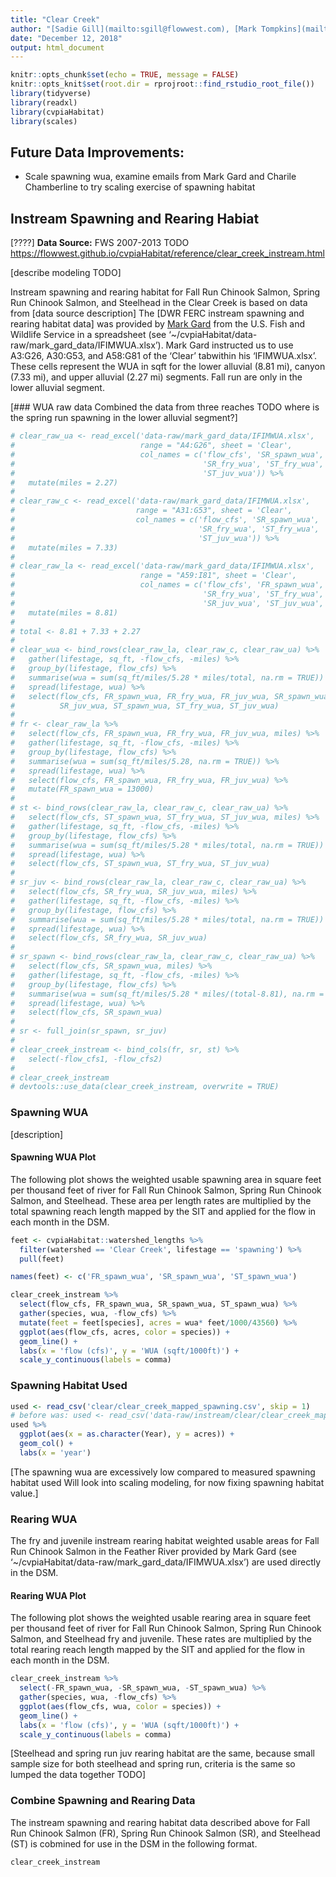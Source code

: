 ```yaml
---
title: "Clear Creek"
author: "[Sadie Gill](mailto:sgill@flowwest.com), [Mark Tompkins](mailto:mtompkins@flowwest.com)"
date: "December 12, 2018"
output: html_document
---
```


```r
knitr::opts_chunk$set(echo = TRUE, message = FALSE)
knitr::opts_knit$set(root.dir = rprojroot::find_rstudio_root_file())
library(tidyverse)
library(readxl)
library(cvpiaHabitat)
library(scales)
```

## Future Data Improvements:
* Scale spawning wua, examine emails from Mark Gard and Charile Chamberline to try scaling exercise of spawning habitat

## Instream Spawning and Rearing Habiat

[????]
**Data Source:** FWS 2007-2013 TODO
<https://flowwest.github.io/cvpiaHabitat/reference/clear_creek_instream.html>

[describe modeling TODO] 


Instream spawning and rearing habitat for Fall Run Chinook Salmon, Spring Run Chinook Salmon, and Steelhead in the Clear Creek is based on data from [data source description]
The [DWR FERC instream spawning and rearing habitat data] was provided by [Mark Gard](mailto:mark_gard@fws.gov) from the U.S. Fish and Wildlife Service in a spreadsheet (see '~/cvpiaHabitat/data-raw/mark_gard_data/IFIMWUA.xlsx'). Mark Gard instructed us to use A3:G26, A30:G53, and A58:G81 of the 'Clear' tabwithin his 'IFIMWUA.xlsx'. These cells represent the WUA in sqft for the lower alluvial (8.81 mi), canyon (7.33 mi), and upper alluvial (2.27 mi) segments. Fall run are only in the lower alluvial segment.

[### WUA raw data
Combined the data from three reaches TODO
where is the spring run spawning in the lower alluvial segment?] 

```r
# clear_raw_ua <- read_excel('data-raw/mark_gard_data/IFIMWUA.xlsx', 
#                            range = "A4:G26", sheet = 'Clear', 
#                            col_names = c('flow_cfs', 'SR_spawn_wua', 'ST_spawn_wua', 
#                                          'SR_fry_wua', 'ST_fry_wua', 'SR_juv_wua', 
#                                          'ST_juv_wua')) %>% 
#   mutate(miles = 2.27)
# 
# clear_raw_c <- read_excel('data-raw/mark_gard_data/IFIMWUA.xlsx', 
#                           range = "A31:G53", sheet = 'Clear',
#                           col_names = c('flow_cfs', 'SR_spawn_wua', 'ST_spawn_wua', 
#                                         'SR_fry_wua', 'ST_fry_wua', 'SR_juv_wua', 
#                                         'ST_juv_wua')) %>% 
#   mutate(miles = 7.33)
# 
# clear_raw_la <- read_excel('data-raw/mark_gard_data/IFIMWUA.xlsx', 
#                            range = "A59:I81", sheet = 'Clear',
#                            col_names = c('flow_cfs', 'FR_spawn_wua', 'ST_spawn_wua', 
#                                          'SR_fry_wua', 'ST_fry_wua','FR_fry_wua', 
#                                          'SR_juv_wua', 'ST_juv_wua', 'FR_juv_wua')) %>% 
#   mutate(miles = 8.81)
# 
# total <- 8.81 + 7.33 + 2.27
# 
# clear_wua <- bind_rows(clear_raw_la, clear_raw_c, clear_raw_ua) %>% 
#   gather(lifestage, sq_ft, -flow_cfs, -miles) %>% 
#   group_by(lifestage, flow_cfs) %>% 
#   summarise(wua = sum(sq_ft/miles/5.28 * miles/total, na.rm = TRUE)) %>% 
#   spread(lifestage, wua) %>% 
#   select(flow_cfs, FR_spawn_wua, FR_fry_wua, FR_juv_wua, SR_spawn_wua, SR_fry_wua, 
#          SR_juv_wua, ST_spawn_wua, ST_fry_wua, ST_juv_wua)
# 
# fr <- clear_raw_la %>% 
#   select(flow_cfs, FR_spawn_wua, FR_fry_wua, FR_juv_wua, miles) %>% 
#   gather(lifestage, sq_ft, -flow_cfs, -miles) %>% 
#   group_by(lifestage, flow_cfs) %>% 
#   summarise(wua = sum(sq_ft/miles/5.28, na.rm = TRUE)) %>% 
#   spread(lifestage, wua) %>% 
#   select(flow_cfs, FR_spawn_wua, FR_fry_wua, FR_juv_wua) %>% 
#   mutate(FR_spawn_wua = 13000)
# 
# st <- bind_rows(clear_raw_la, clear_raw_c, clear_raw_ua) %>% 
#   select(flow_cfs, ST_spawn_wua, ST_fry_wua, ST_juv_wua, miles) %>% 
#   gather(lifestage, sq_ft, -flow_cfs, -miles) %>% 
#   group_by(lifestage, flow_cfs) %>% 
#   summarise(wua = sum(sq_ft/miles/5.28 * miles/total, na.rm = TRUE)) %>% 
#   spread(lifestage, wua) %>% 
#   select(flow_cfs, ST_spawn_wua, ST_fry_wua, ST_juv_wua) 
# 
# sr_juv <- bind_rows(clear_raw_la, clear_raw_c, clear_raw_ua) %>% 
#   select(flow_cfs, SR_fry_wua, SR_juv_wua, miles) %>% 
#   gather(lifestage, sq_ft, -flow_cfs, -miles) %>% 
#   group_by(lifestage, flow_cfs) %>% 
#   summarise(wua = sum(sq_ft/miles/5.28 * miles/total, na.rm = TRUE)) %>% 
#   spread(lifestage, wua) %>% 
#   select(flow_cfs, SR_fry_wua, SR_juv_wua) 
# 
# sr_spawn <- bind_rows(clear_raw_la, clear_raw_c, clear_raw_ua) %>% 
#   select(flow_cfs, SR_spawn_wua, miles) %>% 
#   gather(lifestage, sq_ft, -flow_cfs, -miles) %>%
#   group_by(lifestage, flow_cfs) %>%
#   summarise(wua = sum(sq_ft/miles/5.28 * miles/(total-8.81), na.rm = TRUE)) %>% 
#   spread(lifestage, wua) %>% 
#   select(flow_cfs, SR_spawn_wua) 
# 
# sr <- full_join(sr_spawn, sr_juv)
# 
# clear_creek_instream <- bind_cols(fr, sr, st) %>% 
#   select(-flow_cfs1, -flow_cfs2)
# 
# clear_creek_instream
# devtools::use_data(clear_creek_instream, overwrite = TRUE)
```


### Spawning WUA 
[description]

#### Spawning WUA Plot
The following plot shows the weighted usable spawning area in square feet per thousand feet of river for Fall Run Chinook Salmon, Spring Run Chinook Salmon, and Steelhead. These area per length rates are multiplied by the total spawning reach length mapped by the SIT and applied for the flow in each month in the DSM.

```r
feet <- cvpiaHabitat::watershed_lengths %>% 
  filter(watershed == 'Clear Creek', lifestage == 'spawning') %>% 
  pull(feet)

names(feet) <- c('FR_spawn_wua', 'SR_spawn_wua', 'ST_spawn_wua')

clear_creek_instream %>%
  select(flow_cfs, FR_spawn_wua, SR_spawn_wua, ST_spawn_wua) %>%
  gather(species, wua, -flow_cfs) %>% 
  mutate(feet = feet[species], acres = wua* feet/1000/43560) %>% 
  ggplot(aes(flow_cfs, acres, color = species)) +
  geom_line() +
  labs(x = 'flow (cfs)', y = 'WUA (sqft/1000ft)') +
  scale_y_continuous(labels = comma)
```


### Spawning Habitat Used
```r
used <- read_csv('clear/clear_creek_mapped_spawning.csv', skip = 1)
# before was: used <- read_csv('data-raw/instream/clear/clear_creek_mapped_spawning.csv', skip = 1)
used %>%
  ggplot(aes(x = as.character(Year), y = acres)) +
  geom_col() +
  labs(x = 'year')
```

[The spawning wua are excessively low compared to measured spawning habitat used
Will look into scaling modeling, for now fixing spawning habitat value.]

### Rearing WUA
The fry and juvenile instream rearing habitat weighted usable areas for Fall Run Chinook Salmon in the Feather River provided by Mark Gard (see '~/cvpiaHabitat/data-raw/mark_gard_data/IFIMWUA.xlsx') are used directly in the DSM. 

#### Rearing WUA Plot

The following plot shows the weighted usable rearing area in square feet per thousand feet of river for Fall Run Chinook Salmon, Spring Run Chinook Salmon, and Steelhead fry and juvenile. These rates are multiplied by the total rearing reach length mapped by the SIT and applied for the flow in each month in the DSM.

```r
clear_creek_instream %>% 
  select(-FR_spawn_wua, -SR_spawn_wua, -ST_spawn_wua) %>%
  gather(species, wua, -flow_cfs) %>%
  ggplot(aes(flow_cfs, wua, color = species)) +
  geom_line() +
  labs(x = 'flow (cfs)', y = 'WUA (sqft/1000ft)') +
  scale_y_continuous(labels = comma)
```

[Steelhead and spring run juv rearing habitat are the same, because small sample size for both steelhead and spring run, criteria is the same so lumped the data together TODO]

### Combine Spawning and Rearing Data
The instream spawning and rearing habitat data described above for Fall Run Chinook Salmon (FR), Spring Run Chinook Salmon (SR), and Steelhead (ST) is cobmined for use in the DSM in the following format.
```r
clear_creek_instream
```

